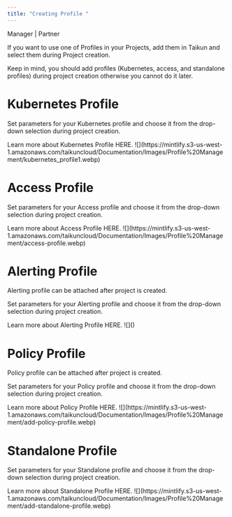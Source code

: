 ```yaml
---
title: "Creating Profile "
---
```


<Icon icon="user-tie" iconType="solid" /> Manager | <Icon icon="handshake" iconType="solid" /> Partner

If you want to use one of Profiles in your Projects, add them in Taikun and select them during Project creation.

<Info>Keep in mind, you should add profiles (Kubernetes, access, and standalone profiles) during project creation otherwise you cannot do it later.</Info>

# Kubernetes Profile

Set parameters for your Kubernetes profile and choose it from the drop-down selection during project creation.

<Card title="Kubernetes Profile" icon="cloud-arrow-up" horizontal={true} href="Documentation/Topics/Profile Management/Kubernetes Profiles.mdx">
  Learn more about Kubernetes Profile HERE.
</Card>

<Frame caption="Add Kubernetes profile">
  ![](https://mintlify.s3-us-west-1.amazonaws.com/taikuncloud/Documentation/Images/Profile%20Management/kubernetes_profile1.webp)
</Frame>

# Access Profile

Set parameters for your Access profile and choose it from the drop-down selection during project creation.

<Card title="Access Profile" icon="unlock" horizontal={true} href="Documentation/Topics/Profile Management/Access Profiles.mdx">
  Learn more about Access Profile HERE.
</Card>

<Frame caption="Add Access profile">
  ![](https://mintlify.s3-us-west-1.amazonaws.com/taikuncloud/Documentation/Images/Profile%20Management/access-profile.webp)
</Frame>

# Alerting Profile

<Info>Alerting profile can be attached after project is created.</Info>

Set parameters for your Alerting profile and choose it from the drop-down selection during project creation.

<Card title="Alerting Profile" icon="bell" horizontal={true} href="Documentation/Topics/Profile Management/Alerting Profile.mdx">
  Learn more about Alerting Profile HERE.
</Card>

<Frame caption="Add Alerting profile">
  ![]()
</Frame>

# Policy Profile

<Info>Policy profile can be attached after project is created.</Info>

Set parameters for your Policy profile and choose it from the drop-down selection during project creation.

<Card title="Policy Profile" icon="scale-balanced" horizontal={true} href="Documentation/Topics/Profile Management/Policy Profiles.mdx">
  Learn more about Policy Profile HERE.
</Card>

<Frame caption="Add Policy profile">
  ![](https://mintlify.s3-us-west-1.amazonaws.com/taikuncloud/Documentation/Images/Profile%20Management/add-policy-profile.webp)
</Frame>

# Standalone Profile

Set parameters for your Standalone profile and choose it from the drop-down selection during project creation.

<Card title="Standalone Profile" icon="user" horizontal={true} href="Documentation/Topics/Profile Management/Standalone Profile.mdx">
  Learn more about Standalone Profile HERE.
</Card>

<Frame caption="Add Standalone profile">
  ![](https://mintlify.s3-us-west-1.amazonaws.com/taikuncloud/Documentation/Images/Profile%20Management/add-standalone-profile.webp)
</Frame>